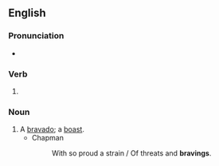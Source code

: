 ==English==

===Pronunciation===
* {{IPA|en|/ˈbɹeɪvɪŋ/}}

===Verb===
{{head|en|verb form}}

# {{present participle of|en|brave|nocat=1}}

===Noun===
{{en-noun}}

# A [[bravado]]; a [[boast]].
#* Chapman
#*: With so proud a strain / Of threats and '''bravings'''.